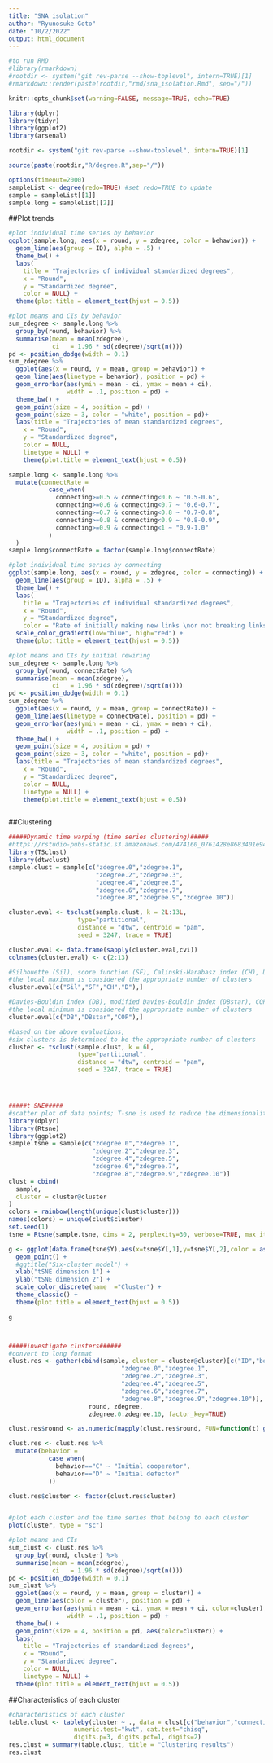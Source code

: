 ```yaml
---
title: "SNA isolation"
author: "Ryunosuke Goto"
date: "10/2/2022"
output: html_document
---
```


```r

#to run RMD
#library(rmarkdown)
#rootdir <- system("git rev-parse --show-toplevel", intern=TRUE)[1]
#rmarkdown::render(paste(rootdir,"rmd/sna_isolation.Rmd", sep="/"))

knitr::opts_chunk$set(warning=FALSE, message=TRUE, echo=TRUE)

library(dplyr)
library(tidyr)
library(ggplot2)
library(arsenal)

rootdir <- system("git rev-parse --show-toplevel", intern=TRUE)[1]

source(paste(rootdir,"R/degree.R",sep="/"))

options(timeout=2000)
sampleList <- degree(redo=TRUE) #set redo=TRUE to update
sample = sampleList[[1]]
sample.long = sampleList[[2]]
```

##Plot trends
```r

#plot individual time series by behavior
ggplot(sample.long, aes(x = round, y = zdegree, color = behavior)) +
  geom_line(aes(group = ID), alpha = .5) +
  theme_bw() +
  labs(
    title = "Trajectories of individual standardized degrees",
    x = "Round",
    y = "Standardized degree",
    color = NULL) +
  theme(plot.title = element_text(hjust = 0.5))

#plot means and CIs by behavior
sum_zdegree <- sample.long %>% 
  group_by(round, behavior) %>%
  summarise(mean = mean(zdegree),
            ci   = 1.96 * sd(zdegree)/sqrt(n()))
pd <- position_dodge(width = 0.1)
sum_zdegree %>%
  ggplot(aes(x = round, y = mean, group = behavior)) +
  geom_line(aes(linetype = behavior), position = pd) +
  geom_errorbar(aes(ymin = mean - ci, ymax = mean + ci),
                width = .1, position = pd) +
  theme_bw() +
  geom_point(size = 4, position = pd) +
  geom_point(size = 3, color = "white", position = pd)+
  labs(title = "Trajectories of mean standardized degrees",
    x = "Round",
    y = "Standardized degree",
    color = NULL,
    linetype = NULL) +
    theme(plot.title = element_text(hjust = 0.5))

sample.long <- sample.long %>%
  mutate(connectRate =
           case_when(
             connecting>=0.5 & connecting<0.6 ~ "0.5-0.6",
             connecting>=0.6 & connecting<0.7 ~ "0.6-0.7",
             connecting>=0.7 & connecting<0.8 ~ "0.7-0.8",
             connecting>=0.8 & connecting<0.9 ~ "0.8-0.9",
             connecting>=0.9 & connecting<1 ~ "0.9-1.0"
           )
  )
sample.long$connectRate = factor(sample.long$connectRate)

#plot individual time series by connecting
ggplot(sample.long, aes(x = round, y = zdegree, color = connecting)) +
  geom_line(aes(group = ID), alpha = .5) +
  theme_bw() +
  labs(
    title = "Trajectories of individual standardized degrees",
    x = "Round",
    y = "Standardized degree",
    color = "Rate of initially making new links \nor not breaking links") +
  scale_color_gradient(low="blue", high="red") +
  theme(plot.title = element_text(hjust = 0.5))

#plot means and CIs by initial rewiring
sum_zdegree <- sample.long %>% 
  group_by(round, connectRate) %>%
  summarise(mean = mean(zdegree),
            ci   = 1.96 * sd(zdegree)/sqrt(n()))
pd <- position_dodge(width = 0.1)
sum_zdegree %>%
  ggplot(aes(x = round, y = mean, group = connectRate)) +
  geom_line(aes(linetype = connectRate), position = pd) +
  geom_errorbar(aes(ymin = mean - ci, ymax = mean + ci),
                width = .1, position = pd) +
  theme_bw() +
  geom_point(size = 4, position = pd) +
  geom_point(size = 3, color = "white", position = pd)+
  labs(title = "Trajectories of mean standardized degrees",
    x = "Round",
    y = "Standardized degree",
    color = NULL,
    linetype = NULL) +
    theme(plot.title = element_text(hjust = 0.5))



```


##Clustering
```r
#####Dynamic time warping (time series clustering)#####
#https://rstudio-pubs-static.s3.amazonaws.com/474160_0761428e8683401e941a92a4177254a4.html
library(TSclust)
library(dtwclust)
sample.clust = sample[c("zdegree.0","zdegree.1",
                        "zdegree.2","zdegree.3",
                        "zdegree.4","zdegree.5",
                        "zdegree.6","zdegree.7",
                        "zdegree.8","zdegree.9","zdegree.10")]

cluster.eval <- tsclust(sample.clust, k = 2L:13L,
                   type="partitional",
                   distance = "dtw", centroid = "pam",
                   seed = 3247, trace = TRUE)

cluster.eval <- data.frame(sapply(cluster.eval,cvi))
colnames(cluster.eval) <- c(2:13)

#Silhouette (Sil), score function (SF), Calinski-Harabasz index (CH), Dunn index (D)
#the local maximum is considered the appropriate number of clusters
cluster.eval[c("Sil","SF","CH","D"),]

#Davies-Bouldin index (DB), modified Davies-Bouldin index (DBstar), COP index (COP)
#the local minimum is considered the appropriate number of clusters
cluster.eval[c("DB","DBstar","COP"),]

#based on the above evaluations, 
#six clusters is determined to be the appropriate number of clusters
cluster <- tsclust(sample.clust, k = 6L,
                   type="partitional",
                   distance = "dtw", centroid = "pam",
                   seed = 3247, trace = TRUE)




#####t-SNE#####
#scatter plot of data points; T-sne is used to reduce the dimensionality to two
library(dplyr)
library(Rtsne)
library(ggplot2)
sample.tsne = sample[c("zdegree.0","zdegree.1",
                       "zdegree.2","zdegree.3",
                       "zdegree.4","zdegree.5",
                       "zdegree.6","zdegree.7",
                       "zdegree.8","zdegree.9","zdegree.10")]
clust = cbind(
  sample, 
  cluster = cluster@cluster
)
colors = rainbow(length(unique(clust$cluster)))
names(colors) = unique(clust$cluster)
set.seed(1)
tsne = Rtsne(sample.tsne, dims = 2, perplexity=30, verbose=TRUE, max_iter = 500, check_duplicates = FALSE)

g <- ggplot(data.frame(tsne$Y),aes(x=tsne$Y[,1],y=tsne$Y[,2],color = as.factor(clust$cluster)))+
  geom_point() +
  #ggtitle("Six-cluster model") +
  xlab("tSNE dimension 1") +
  ylab("tSNE dimension 2") +
  scale_color_discrete(name  ="Cluster") + 
  theme_classic() +
  theme(plot.title = element_text(hjust = 0.5)) 

g



#####investigate clusters######
#convert to long format
clust.res <- gather(cbind(sample, cluster = cluster@cluster)[c("ID","behavior","connecting","cluster",
                               "zdegree.0","zdegree.1",
                               "zdegree.2","zdegree.3",
                               "zdegree.4","zdegree.5",
                               "zdegree.6","zdegree.7",
                               "zdegree.8","zdegree.9","zdegree.10")],
                      round, zdegree,
                      zdegree.0:zdegree.10, factor_key=TRUE)

clust.res$round <- as.numeric(mapply(clust.res$round, FUN=function(t) gsub("zdegree.","",x=t)))

clust.res <- clust.res %>%
  mutate(behavior = 
           case_when(
             behavior=="C" ~ "Initial cooperator",
             behavior=="D" ~ "Initial defector"
           ))

clust.res$cluster <- factor(clust.res$cluster)


#plot each cluster and the time series that belong to each cluster
plot(cluster, type = "sc")

#plot means and CIs
sum_clust <- clust.res %>% 
  group_by(round, cluster) %>%
  summarise(mean = mean(zdegree),
            ci   = 1.96 * sd(zdegree)/sqrt(n()))
pd <- position_dodge(width = 0.1)
sum_clust %>%
  ggplot(aes(x = round, y = mean, group = cluster)) +
  geom_line(aes(color = cluster), position = pd) +
  geom_errorbar(aes(ymin = mean - ci, ymax = mean + ci, color=cluster),
                width = .1, position = pd) +
  theme_bw() +
  geom_point(size = 4, position = pd, aes(color=cluster)) +
  labs(
    title = "Trajectories of standardized degrees",
    x = "Round",
    y = "Standardized degree",
    color = NULL,
    linetype = NULL) +
  theme(plot.title = element_text(hjust = 0.5))


```



##Characteristics of each cluster
```r
#characteristics of each cluster
table.clust <- tableby(cluster ~ ., data = clust[c("behavior","connecting","zdegree.0","zdegree.10","cluster")], 
                  numeric.test="kwt", cat.test="chisq",
                  digits.p=3, digits.pct=1, digits=2)
res.clust = summary(table.clust, title = "Clustering results")
res.clust
```

